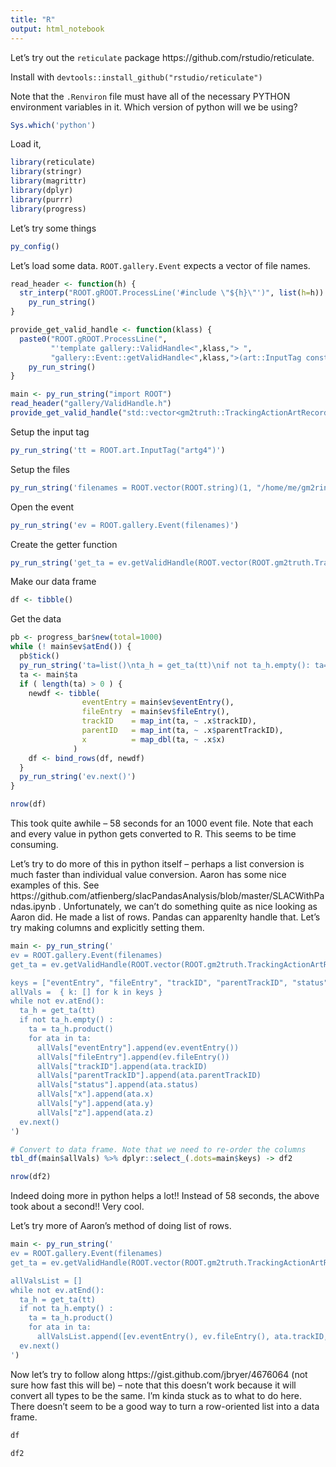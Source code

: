 ```yaml
---
title: "R"
output: html_notebook
---
```


Let's try out the `reticulate` package https://github.com/rstudio/reticulate.

Install with `devtools::install_github("rstudio/reticulate")`

Note that the `.Renviron` file must have all of the necessary PYTHON environment variables in it.
Which version of python will we be using?
```r
Sys.which('python')
```
Load it,
```r
library(reticulate)
library(stringr)
library(magrittr)
library(dplyr)
library(purrr)
library(progress)
```

Let's try some things
```r
py_config()
```

Let's load some data. `ROOT.gallery.Event` expects a vector of file names.

```r
read_header <- function(h) {
  str_interp("ROOT.gROOT.ProcessLine('#include \"${h}\"')", list(h=h)) %>%
    py_run_string()
}

provide_get_valid_handle <- function(klass) {
  paste0("ROOT.gROOT.ProcessLine(",
         "'template gallery::ValidHandle<",klass,"> ",
         "gallery::Event::getValidHandle<",klass,">(art::InputTag const&) const;')") %>%
    py_run_string()
}
```



```r
main <- py_run_string("import ROOT")
read_header("gallery/ValidHandle.h")
provide_get_valid_handle("std::vector<gm2truth::TrackingActionArtRecord>")
```

Setup the input tag
```r
py_run_string('tt = ROOT.art.InputTag("artg4")')
```


Setup the files
```r
py_run_string('filenames = ROOT.vector(ROOT.string)(1, "/home/me/gm2ringsim_muon_A.root")')
```

Open the event
```r
py_run_string('ev = ROOT.gallery.Event(filenames)')
```

Create the getter function
```r
py_run_string('get_ta = ev.getValidHandle(ROOT.vector(ROOT.gm2truth.TrackingActionArtRecord))')
```

Make our data frame
```r
df <- tibble()
```

Get the data
```r
pb <- progress_bar$new(total=1000)
while (! main$ev$atEnd()) {
  pb$tick()
  py_run_string('ta=list()\nta_h = get_ta(tt)\nif not ta_h.empty(): ta=list(ta_h.product())')
  ta <- main$ta
  if ( length(ta) > 0 ) {
    newdf <- tibble(
                eventEntry = main$ev$eventEntry(),
                fileEntry  = main$ev$fileEntry(),
                trackID    = map_int(ta, ~ .x$trackID),
                parentID   = map_int(ta, ~ .x$parentTrackID),
                x          = map_dbl(ta, ~ .x$x)
              )
    df <- bind_rows(df, newdf)
  }
  py_run_string('ev.next()')
}

```

```r
nrow(df)
```

This took quite awhile -- 58 seconds for an 1000 event file. Note that each and every value in python gets converted to R. This seems to be time consuming. 

Let's try to do more of this in python itself -- perhaps a list conversion is much faster than individual value conversion. Aaron has some nice examples of this. See https://github.com/atfienberg/slacPandasAnalysis/blob/master/SLACWithPandas.ipynb . Unfortunately, we can't do something quite as nice looking as Aaron did. He made a list of rows. Pandas can apparenlty handle that. Let's try making columns and explicitly setting them. 


```r
main <- py_run_string('
ev = ROOT.gallery.Event(filenames)
get_ta = ev.getValidHandle(ROOT.vector(ROOT.gm2truth.TrackingActionArtRecord))

keys = ["eventEntry", "fileEntry", "trackID", "parentTrackID", "status", "x", "y", "z"]
allVals =  { k: [] for k in keys }
while not ev.atEnd():
  ta_h = get_ta(tt)
  if not ta_h.empty() :
    ta = ta_h.product()
    for ata in ta:
      allVals["eventEntry"].append(ev.eventEntry())
      allVals["fileEntry"].append(ev.fileEntry())
      allVals["trackID"].append(ata.trackID)
      allVals["parentTrackID"].append(ata.parentTrackID)
      allVals["status"].append(ata.status)
      allVals["x"].append(ata.x)
      allVals["y"].append(ata.y)
      allVals["z"].append(ata.z)
  ev.next()
')

# Convert to data frame. Note that we need to re-order the columns
tbl_df(main$allVals) %>% dplyr::select_(.dots=main$keys) -> df2
```
```r
nrow(df2)
```

Indeed doing more in python helps a lot!! Instead of 58 seconds, the above took about a second!! Very cool. 

Let's try more of Aaron's method of doing list of rows.

```r
main <- py_run_string('
ev = ROOT.gallery.Event(filenames)
get_ta = ev.getValidHandle(ROOT.vector(ROOT.gm2truth.TrackingActionArtRecord))

allValsList = []
while not ev.atEnd():
  ta_h = get_ta(tt)
  if not ta_h.empty() :
    ta = ta_h.product()
    for ata in ta:
      allValsList.append([ev.eventEntry(), ev.fileEntry(), ata.trackID, ata.parentTrackID, ata.status, ata.x, ata.y, ata.z])
  ev.next()
')
```

Now let's try to follow along https://gist.github.com/jbryer/4676064 (not sure how fast this will be) -- note that this doesn't work because it will convert all types to be the same.  I'm kinda stuck as to what to do here. There doesn't seem to be a good way to turn a row-oriented list into a data frame. 

```r
df
```


```r
df2
```

